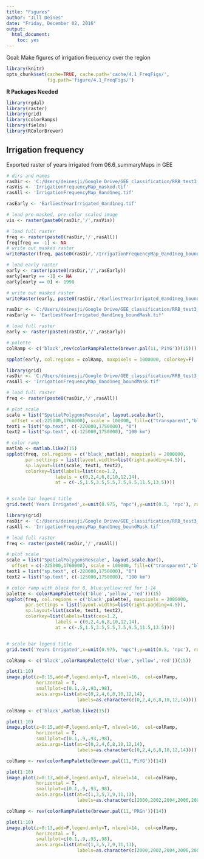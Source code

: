 ```yaml
---
title: "Figures"
author: "Jill Deines"
date: "Friday, December 02, 2016"
output: 
  html_document:
    toc: yes
---
```


Goal: Make figures of irrigation frequency over the region


```r
library(knitr)
opts_chunk$set(cache=TRUE, cache.path='cache/4.1_FreqFigs/',
               fig.path='figure/4.1_FreqFigs/')
```

**R Packages Needed**

```r
library(rgdal)
library(raster)
library(grid)
library(colorRamps)
library(fields)
library(RColorBrewer)
```

## Irrigation frequency
Exported raster of years irrigated from 06.6_summaryMaps in GEE

```r
# dirs and names
rasDir <- 'C:/Users/deinesji/Google Drive/GEE_classification/RRB_test3_cart_interannualClean'
rasVis <- 'IrrigationFrequencyMap_masked.tif'
rasAll <- 'IrrigationFrequencyMap_0and1neg.tif'

rasEarly <- 'EarliestYearIrrigated_0and1neg.tif'

# load pre-masked, pre-color scaled image
vis <- raster(paste0(rasDir,'/',rasVis))

# load full raster
freq <- raster(paste0(rasDir,'/',rasAll))
freq[freq == -1] <- NA
# write out masked raster
writeRaster(freq, paste0(rasDir,'/IrrigationFrequencyMap_0and1neg_boundMask.tif'))

# load early raster
early <- raster(paste0(rasDir,'/',rasEarly))
early[early == -1] <- NA
early[early == 0] <- 1998

# write out masked raster
writeRaster(early, paste0(rasDir,'/EarliestYearIrrigated_0and1neg_boundMask.tif'))
```

```r
rasDir <- 'C:/Users/deinesji/Google Drive/GEE_classification/RRB_test3_cart_interannualClean'
rasEarly <- 'EarliestYearIrrigated_0and1neg_boundMask.tif'

# load full raster
early <- raster(paste0(rasDir,'/',rasEarly))

# palette
colRamp <- c('black',rev(colorRampPalette(brewer.pal(11,'PiYG'))(15)))

spplot(early, col.regions = colRamp, maxpixels = 1000000, colorkey=F)

```


```r
library(grid)
rasDir <- 'C:/Users/deinesji/Google Drive/GEE_classification/RRB_test3_cart_interannualClean'
rasAll <- 'IrrigationFrequencyMap_0and1neg_boundMask.tif'

# load full raster
freq <- raster(paste0(rasDir,'/',rasAll))

# plot scale
scale = list("SpatialPolygonsRescale", layout.scale.bar(), 
  offset = c(-225000,1760000), scale = 100000, fill=c("transparent","black"))
text1 = list("sp.text", c(-220000,1750000), "0")
text2 = list("sp.text", c(-125000,1750000), "100 km")

# color ramp 
matlab <- matlab.like2(15)
spplot(freq, col.regions = c('black',matlab), maxpixels = 2000000,
       par.settings = list(layout.widths=list(right.padding=4.5)),
       sp.layout=list(scale, text1, text2),
       colorkey=list(labels=list(cex=1.2,
                  labels = c(0,2,4,6,8,10,12,14),
                  at = c(-.5,1.5,3.5,5.5,7.5,9.5,11.5,13.5))))


# scale bar legend title
grid.text('Years Irrigated',x=unit(0.975, "npc"),y=unit(0.5, 'npc'), rot=-90, gp=gpar(fontsize=18))
```

```r
library(grid)
rasDir <- 'C:/Users/deinesji/Google Drive/GEE_classification/RRB_test3_cart_interannualClean'
rasAll <- 'IrrigationFrequencyMap_0and1neg_boundMask.tif'

# load full raster
freq <- raster(paste0(rasDir,'/',rasAll))

# plot scale
scale = list("SpatialPolygonsRescale", layout.scale.bar(), 
  offset = c(-225000,1760000), scale = 100000, fill=c("transparent","black"))
text1 = list("sp.text", c(-220000,1750000), "0")
text2 = list("sp.text", c(-125000,1750000), "100 km")

# color ramp with black for 0, blue:yellow:red for 1-14
palette <- colorRampPalette(c('blue','yellow','red'))(15)
spplot(freq, col.regions = c('black',palette), maxpixels = 2000000,
       par.settings = list(layout.widths=list(right.padding=4.5)),
       sp.layout=list(scale, text1, text2),
       colorkey=list(labels=list(cex=1.2,
                  labels = c(0,2,4,6,8,10,12,14),
                  at = c(-.5,1.5,3.5,5.5,7.5,9.5,11.5,13.5))))


# scale bar legend title
grid.text('Years Irrigated',x=unit(0.975, "npc"),y=unit(0.5, 'npc'), rot=-90, gp=gpar(fontsize=18))
```

```r
colRamp <- c('black',colorRampPalette(c('blue','yellow','red'))(15))

plot(1:10)
image.plot(z=0:15,add=F,legend.only=T, nlevel=16,  col=colRamp, 
           horizontal = T,
           smallplot=c(0.1,.9,.93,.98), 
           axis.args=list(at=c(0,2,4,6,8,10,12,14), 
                          labels=as.character(c(0,2,4,6,8,10,12,14))))

```

```r
colRamp <- c('black',matlab.like2(15))

plot(1:10)
image.plot(z=0:15,add=F,legend.only=T, nlevel=16,  col=colRamp, 
           horizontal = T,
           smallplot=c(0.1,.9,.93,.98), 
           axis.args=list(at=c(0,2,4,6,8,10,12,14), 
                          labels=as.character(c(0,2,4,6,8,10,12,14))))
```

```r
colRamp <- rev(colorRampPalette(brewer.pal(11,'PiYG'))(14))

plot(1:10)
image.plot(z=0:13,add=F,legend.only=T, nlevel=14,  col=colRamp, 
           horizontal = T,
           smallplot=c(0.1,.9,.93,.98), 
           axis.args=list(at=c(1,3,5,7,9,11,13), 
                          labels=as.character(c(2000,2002,2004,2006,2008,2010,2012))))
```

```r
colRamp <- rev(colorRampPalette(brewer.pal(11,'PRGn'))(14))

plot(1:10)
image.plot(z=0:13,add=F,legend.only=T, nlevel=14,  col=colRamp, 
           horizontal = T,
           smallplot=c(0.1,.9,.93,.98), 
           axis.args=list(at=c(1,3,5,7,9,11,13), 
                          labels=as.character(c(2000,2002,2004,2006,2008,2010,2012))))
```
